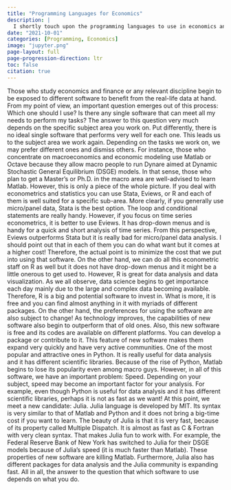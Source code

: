 ```yaml
---
title: "Programming Languages for Economics"
description: |
  I shortly touch upon the programming languages to use in economics and finance
date: "2021-10-01"
categories: [Programming, Economics]
image: "jupyter.png"
page-layout: full
page-progression-direction: ltr
toc: false
citation: true
---
```


Those who study economics and finance or any relevant discipline begin to be exposed to different software to benefit from the real-life data at hand. From my point of view, an important question emerges out of this process: Which one should I use? Is there any single software that can meet all my needs to perform my tasks? The answer to this question very much depends on the specific subject area you work on. Put differently, there is no ideal single software that performs very well for each one. This leads us to the subject area we work again. Depending on the tasks we work on, we may prefer different ones and dismiss others. For instance, those who concentrate on macroeconomics and economic modeling use Matlab or Octave because they allow macro people to run Dynare aimed at Dynamic Stochastic General Equilibrium (DSGE) models. In that sense, those who plan to get a Master’s or Ph.D. in the macro area are well-advised to learn Matlab. However, this is only a piece of the whole picture. If you deal with econometrics and statistics you can use Stata, Eviews, or R and each of them is well suited for a specific sub-area. More clearly, if you generally use micro/panel data, Stata is the best option. The loop and conditional statements are really handy. However, if you focus on time series econometrics, it is better to use Eviews. It has drop-down menus and is handy for a quick and short analysis of time series. From this perspective, Eviews outperforms Stata but it is really bad for micro/panel data analysis. I should point out that in each of them you can do what want but it comes at a higher cost! Therefore, the actual point is to minimize the cost that we put into using that software. On the other hand, we can do all this econometric staff on R as well but it does not have drop-down menus and it might be a little onerous to get used to. However, R is great for data analysis and data visualization. As we all observe, data science begins to get importance each day mainly due to the large and complex data becoming available. Therefore, R is a big and potential software to invest in. What is more, it is free and you can find almost anything in it with myriads of different packages.
On the other hand, the preferences for using the software are also subject to change! As technology improves, the capabilities of new software also begin to outperform that of old ones. Also, this new software is free and its codes are available on different platforms. You can develop a package or contribute to it. This feature of new software makes them expand very quickly and have very active communities. One of the most popular and attractive ones in Python. It is really useful for data analysis and it has different scientific libraries. Because of the rise of Python, Matlab begins to lose its popularity even among macro guys.
However, in all of this software, we have an important problem: Speed. Depending on your subject, speed may become an important factor for your analysis. For example, even though Python is useful for data analysis and it has different scientific libraries, perhaps it is not as fast as we want! At this point, we meet a new candidate: Julia. Julia language is developed by MIT. Its syntax is very similar to that of Matlab and Python and it does not bring a big-time cost if you want to learn. The beauty of Julia is that it is very fast, because of its property called Multiple Dispatch. It is almost as fast as C & Fortran with very clean syntax. That makes Julia fun to work with. For example, the Federal Reserve Bank of New York has switched to Julia for their DSGE models because of Julia’s speed (it is much faster than Matlab). These properties of new software are killing Matlab. Furthermore, Julia also has different packages for data analysis and the Julia community is expanding fast. All in all, the answer to the question that which software to use depends on what you do.
